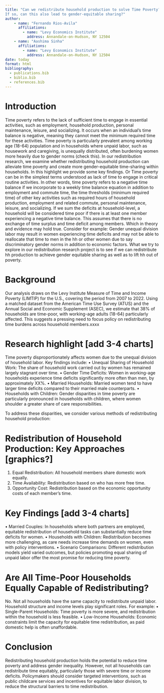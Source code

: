 ```yaml
---
title: "Can we redistribute household production to solve Time Poverty?
If so, can this also lead to gender-equitable sharing?"
author:
    - name: "Fernando Rios-Avila"
      affiliations:
        - name: "Levy Economics Institute"
          address: Annandale-on-Hudson, NY 12504
    - name: "Aashima Sinha"
      affiliations:
        - name: "Levy Economics Institute"
          address: Annandale-on-Hudson, NY 12504
date: today
format: html
bibliography:
  - publications.bib
  - biblio.bib
  - references.bib
---
```


# Introduction

Time poverty refers to the lack of sufficient time to engage in essential activities, such as employment, household production, personal maintenance, leisure, and socializing. It occurs when an individual’s time balance is negative, meaning they cannot meet the minimum required time for these activities. Time poverty is particularly prevalent among working age (18-64) population and in households where unpaid labor, such as housework and caregiving, is unequally distributed, often burdening women more heavily due to gender norms (check this).
In our redistribution research, we examine whether redistributing household production can alleviate time poverty and create more gender-equitable time-sharing within households. In this highlight we provide some key findings.
Or
Time poverty can be in the simplest terms understood as lack of time to engage in critical routine activities. In other words, time poverty refers to a negative time balance if we incorporate to a weekly time balance equation in addition to employment and commute time, the time thresholds (minimum required time) of other key activities such as required hours of household production, employment and related commute, personal maintenance, leisure, and socializing. 
If we sum the deficits at household-level, a household will be considered time poor if there is at least one member experiencing a negative time balance. This assumes that there is no exchange of time surplus and time deficit among members. Which in theory and evidence may hold true. Consider for example: Gender unequal division labor may result in women experiencing time deficits and may not be able to reallocate that time to men in the hh or other women due to say discriminatory gender norms in addition to economic factors. 
What we try to explore in our redistribution research project is to see if we can redistribute hh production to achieve gender equitable sharing as well as to lift hh out of poverty.




# Background
Our analysis draws on the Levy Institute Measure of Time and Income Poverty (LIMTIP) for the U.S., covering the period from 2007 to 2022. Using a matched dataset from the American Time Use Survey (ATUS) and the Annual Social and Economic Supplement (ASEC), we estimate that 38% of households are time-poor, with working-age adults (18-64) particularly affected. This suggests a pressing need to focus policy on redistributing time burdens across household members.xxxx


# Research highlight [add 3-4 charts]

Time poverty disproportionately affects women due to the unequal division of household labor. Key findings include:
•	Unequal Sharing of Household Work: The share of household work carried out by women has remained largely stagnant over time.
•	Gender Time Deficits: Women in working-age households experience time deficits significantly more often than men, by approximately XX%.
•	Married Households: Married women tend to have larger time deficits compared to their married male counterparts.
•	Households with Children: Gender disparities in time poverty are particularly pronounced in households with children, where women shoulder a greater share of care responsibilities.

To address these disparities, we consider various methods of redistributing household production:


# Redistribution of Household Production: Key Approaches [graphics?]
1.	Equal Redistribution: All household members share domestic work equally.
2.	Time Availability: Redistribution based on who has more free time.
3.	Opportunity Cost: Redistribution based on the economic opportunity costs of each member’s time.

#  Key Findings [add 3-4 charts]
•	Married Couples: In households where both partners are employed, equitable redistribution of household tasks can substantially reduce time deficits for women.
•	Households with Children: Redistribution becomes more challenging, as care needs increase time demands on women, even with policy interventions.
•	Scenario Comparisons: Different redistribution models yield varied outcomes, but policies promoting equal sharing of unpaid labor offer the most promise for reducing time poverty.


# Are All Time-Poor Households Equally Capable of Redistributing?
No. Not all households have the same capacity to redistribute unpaid labor. Household structure and income levels play significant roles. For example:
•	Single-Parent Households: Time poverty is more severe, and redistribution within the household is less feasible.
•	Low-Income Households: Economic constraints limit the capacity for equitable time redistribution, as paid domestic help is often unaffordable.


# Conclusion
Redistributing household production holds the potential to reduce time poverty and address gender inequality. However, not all households can redistribute time equitably, particularly those with severe time or income deficits. Policymakers should consider targeted interventions, such as public childcare services and incentives for equitable labor division, to reduce the structural barriers to time redistribution.

